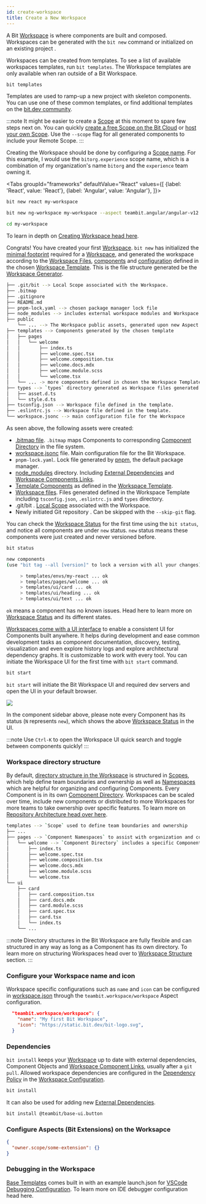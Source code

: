 ```yaml
---
id: create-workspace
title: Create a New Workspace
---
```



A Bit [Workspace](/workspace/overview) is where components are built and composed. Workspaces can be generated with the `bit new` command or initialized on an existing project <!--TODO [initialized on an existing project](/start-from-existing-project/init-workspace-on-existing-project/general-purpose) -->.

Workspaces can be created from templates. To see a list of available workspaces templates, run `bit templates`. The Workspace templates are only available when ran outside of a Bit Workspace.

```bash
bit templates
```

Templates are used to ramp-up a new project with skeleton components. You can use one of these common templates, or find additional templates on the [bit.dev community](https://bit.dev/templates).

:::note
It might be easier to create a [Scope](/scope/overview) at this moment to spare few steps next on. You can quickly [create a free Scope on the Bit Cloud](https://bit.dev/create-scope) or [host your own Scope](/scope/hosting-remote-scope). Use the `--scope` flag for all generated components to include your Remote Scope.
:::

Creating the Workspace should be done by configuring a [Scope name](/scope/overview#scope-name). For this example, I would use the `bitorg.experience` scope name, which is a combination of my organization's name `bitorg` and the `experience` team owning it.

<Tabs
groupId="frameworks"
defaultValue="React"
values={[
{label: 'React', value: 'React'},
{label: 'Angular', value: 'Angular'},
]}>
<TabItem value="React">

```bash
bit new react my-workspace
```

  </TabItem>
  <TabItem value="Angular">

```bash
bit new ng-workspace my-workspace --aspect teambit.angular/angular-v12
```

  </TabItem>
</Tabs>

```bash
cd my-workspace
```

To learn in depth on [Creating Workspace head here](/workspace/creating-workspaces).

Congrats! You have created your first [Workspace](/workspace/overview). `bit new` has initialized the [minimal footprint](/workspace/initializing-workspaces#created-files) required for a [Workspace](/workspace/overview), and generated the workspace according to the [Workspace Files](/workspace/creating-workspaces#created-files), [components](/workspace/workspace-component) and [configuration](/workspace/workspace-json) defined in the chosen [Workspace Template](/workspace/workspace-templates).
This is the file structure generated be the [Workspace Generator](/workspace/overview).

```bash
├── .git/bit --> Local Scope associated with the Workspace.
├── .bitmap
├── .gitignore
├── README.md
├── pnpm-lock.yaml --> chosen package manager lock file
├── node_modules --> includes external workspace modules and Workspace Component Links.
├── public
    └── ... --> The Workspace public assets, generated upon new Aspect configuration or the first time.
├── templates --> Components generated by the chosen template
│   ├── pages
│   │   └── welcome
│   │       ├── index.ts
│   │       ├── welcome.spec.tsx
│   │       ├── welcome.composition.tsx
│   │       ├── welcome.docs.mdx
│   │       ├── welcome.module.scss
│   │       └── welcome.tsx
│   └── ... -> more components defined in chosen the Workspace Template.
├── types --> `types` directory generated as Workspace files generated by the template.
│   ├── asset.d.ts
│   └── style.d.ts
├── tsconfig.json --> Workspace file defined in the template.
├── .eslintrc.js --> Workspace file defined in the template.
└── workspace.jsonc --> main configuration file for the Workspace
```

As seen above, the following assets were created:

- [.bitmap file](/workspace/bitmap). `.bitmap` maps Components to corresponding [Component Directory](/workspace/component-directory) in the file system.
- [workspace.jsonc](/workspace/workspace-json) file. Main configuration file for the Bit Workspace.
- `pnpm-lock.yaml`. <!-- TODO [Lock file](/dependencies/lock-file) --> Lock file generated by [pnpm](/understanding-bit/package-managers#pnpm), the default package manager.
- [node_modules](/workspace/node-modules) directory. Including [External Dependencies](/dependencies/external-dependencies) and [Workspace Components Links](/workspace/component-link).
- [Template Components](/generator/components-template) as defined in the [Workspace Template](/generator/workspace-template).
- [Workspace files](/workspace/creating-workspaces#created-files). Files generated defined in the Workspace Template including `tsconfig.json`, `.eslintrc.js` and `types` directory.
- .git/bit <!-- TODO [.git/bit](/scopes/local-scope) -->. [Local Scope](/scope/overview#local-scope) associated with the Workspace.
- Newly initiated Git repository <!--TODO [Git repository](/) -->. Can be skipped with the `--skip-git` flag.

You can check the [Workspace Status](/workspace/workspace-status) for the first time using the `bit status`, and notice all components are under `new` status. `new` status means these components were just created and never versioned before.

```bash
bit status
```

```bash
new components
(use "bit tag --all [version]" to lock a version with all your changes)

     > templates/envs/my-react ... ok
     > templates/pages/welcome ... ok
     > templates/ui/card ... ok
     > templates/ui/heading ... ok
     > templates/ui/text ... ok
```

`ok` means a component has no known issues. Head here to learn more on [Workspace Status](/workspace/workspace-status) and its different states.

[Workspaces come with a UI interface](/workspace/workspace-ui) to enable a consistent UI for Components built anywhere. It helps during development and ease common development tasks as component documentation, discovery, testing, visualization and even explore history logs and explore architectural dependency graphs. It is customizable to work with every tool. You can initiate the Workspace UI for the first time with `bit start` command.

```bash
bit start
```

`bit start` will initiate the Bit Workspace UI and required dev servers <!-- TODO [required dev servers](/bundlers/dev-server) --> and open the UI in your default browser.

<Image src={workspaceUi} />

In the component sidebar above, please note every Component has its status (`N` represents `new`), which shows the above [Workspace Status](/workspace/workspace-status) in the UI.

:::note
Use `Ctrl-K` to open the Workspace UI quick search and toggle between components quickly!
:::

### Workspace directory structure

By default, [directory structure in the Workspace](/workspace/directory-structure) is structured in [Scopes](/scope/overview), which help define team boundaries and ownership as well as [Namespaces](/components/namespaces) which are helpful for organizing and configuring Components. Every Component is in its own [Component Directory](/workspace/component-directory). Workspaces can be scaled over time, include new components or distributed to more Workspaces for more teams to take ownership over specific features.
To learn more on [Repository Architecture head over here](/understanding-bit/repository-architecture/overview).

```bash
templates --> `Scope` used to define team boundaries and ownership
├── ...
├── pages --> `Component Namespaces` to assist with organization and configuration of components used
│   └── welcome --> `Component Directory` includes a specific Component implantation.
│       ├── index.ts
│       ├── welcome.spec.tsx
│       ├── welcome.composition.tsx
│       ├── welcome.docs.mdx
│       ├── welcome.module.scss
│       └── welcome.tsx
└── ui
    ├── card
    │   ├── card.composition.tsx
    │   ├── card.docs.mdx
    │   ├── card.module.scss
    │   ├── card.spec.tsx
    │   ├── card.tsx
    │   └── index.ts
    └── ...
```

:::note
Directory structures in the Bit Workspace are fully flexible and can structured in any way as long as a Component has its own directory. To learn more on structuring Workspaces head over to [Workspace Structure](/workspace/workspace-structure) section.
:::

### Configure your Workspace name and icon

Workspace specific configurations such as `name` and `icon` can be configured in [workspace.json](/workspace/workspace-json) through the `teambit.workspace/workspace` Aspect configuration.

```json
  "teambit.workspace/workspace": {
    "name": "My first Bit Workspace",
    "icon": "https://static.bit.dev/bit-logo.svg",
  }
```

### Dependencies

`bit install` keeps your [Workspace](/workspace/overview) up to date with external dependencies, Component Objects <!--TODO [Component Objects](/) --> and [Workspace Component Links](/workspace/component-link), usually after a `git pull`. Allowed workspace dependencies are configured in the [Dependency Policy](/dependencies/overview#dependency-policies) in the [Workspace Configuration](/workspace/workspace-json).

```bash
bit install
```

It can also be used for adding new [External Dependencies](/dependencies/external-dependencies).

```bash
bit install @teambit/base-ui.button
```

### Configure Aspects (Bit Extensions) on the Worksapce

```json
{
  "owner.scope/some-extension": {}
}
```

### Debugging in the Workspace

[Base Templates](/generator/workspace-template) comes built in with an example launch.json for [VSCode Debugging Configuration](https://code.visualstudio.com/docs/editor/debugging). To learn more on IDE debugger configuration head here.

<!--TODO Webstorm to be added here.
 -->
